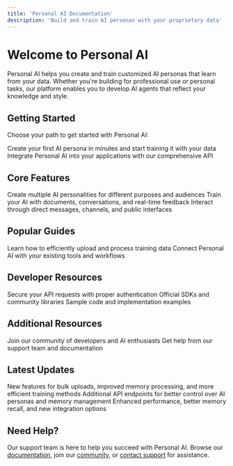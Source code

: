 ```yaml
---
title: 'Personal AI Documentation'
description: 'Build and train AI personas with your proprietary data'
---
```


# Welcome to Personal AI

Personal AI helps you create and train customized AI personas that learn from your data. Whether you're building for professional use or personal tasks, our platform enables you to develop AI agents that reflect your knowledge and style.

## Getting Started

Choose your path to get started with Personal AI:

<CardGroup cols={2}>
  <Card
    title="Quick Start Guide"
    icon="rocket"
    href="/getting-started"
  >
    Create your first AI persona in minutes and start training it with your data
  </Card>
  <Card
    title="API Reference"
    icon="code"
    href="/api-reference/introduction"
  >
    Integrate Personal AI into your applications with our comprehensive API
  </Card>
</CardGroup>

## Core Features

<CardGroup cols={3}>
  <Card
    title="AI Personas"
    icon="user-robot"
    href="/features/personas"
  >
    Create multiple AI personalities for different purposes and audiences
  </Card>
  <Card
    title="Memory Training"
    icon="brain"
    href="/features/training"
  >
    Train your AI with documents, conversations, and real-time feedback
  </Card>
  <Card
    title="Communication"
    icon="messages"
    href="/features/communication"
  >
    Interact through direct messages, channels, and public interfaces
  </Card>
</CardGroup>

## Popular Guides

<CardGroup cols={2}>
  <Card
    title="Upload & Train"
    icon="upload"
    href="/guides/uploading"
  >
    Learn how to efficiently upload and process training data
  </Card>
  <Card
    title="Integration Guide"
    icon="plug"
    href="/guides/integration"
  >
    Connect Personal AI with your existing tools and workflows
  </Card>
</CardGroup>

## Developer Resources

<CardGroup cols={3}>
  <Card
    title="API Keys"
    icon="key"
    href="/api-reference/authentication"
  >
    Secure your API requests with proper authentication
  </Card>
  <Card
    title="SDKs & Libraries"
    icon="box"
    href="/sdks"
  >
    Official SDKs and community libraries
  </Card>
  <Card
    title="Examples"
    icon="code"
    href="/examples"
  >
    Sample code and implementation examples
  </Card>
</CardGroup>

## Additional Resources

<CardGroup cols={2}>
  <Card
    title="Community"
    icon="users"
    href="https://community.personal.ai"
  >
    Join our community of developers and AI enthusiasts
  </Card>
  <Card
    title="Support"
    icon="life-ring"
    href="/support"
  >
    Get help from our support team and documentation
  </Card>
</CardGroup>

## Latest Updates

<AccordionGroup>
  <Accordion title="October 2024 - Enhanced Training Capabilities">
    New features for bulk uploads, improved memory processing, and more efficient training methods
  </Accordion>
  <Accordion title="September 2024 - New API Endpoints">
    Additional API endpoints for better control over AI personas and memory management
  </Accordion>
  <Accordion title="August 2024 - Platform Improvements">
    Enhanced performance, better memory recall, and new integration options
  </Accordion>
</AccordionGroup>

## Need Help?

Our support team is here to help you succeed with Personal AI. Browse our [documentation](/documentation), join our [community](https://community.personal.ai), or [contact support](mailto:support@personal.ai) for assistance.

